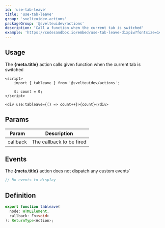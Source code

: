 ```yaml
---
id: 'use-tab-leave'
title: 'use-tab-leave'
group: 'svelteuidev-actions'
packageGroup: '@svelteuidev/actions'
description: 'Call a function when the current tab is switched'
example: 'https://codesandbox.io/embed/use-tab-leave-d1xpiw?fontsize=14&hidenavigation=1&module=%2FApp.svelte&theme=dark&view=preview'
---
```


## Usage

<p>
  The <strong>{meta.title}</strong> action calls given function when the current
  tab is switched
</p>

```tsx
<script>
    import { tableave } from '@svelteuidev/actions';

    $: count = 0;
</script>

<div use:tableave={() => count++}>{count}</div>
```

## Params

| Param    | Description              |
| -------- | ------------------------ |
| callback | The callback to be fired |

## Events

<p>
  The <strong>{meta.title}</strong> action does not dispatch any custom events`
</p>

```ts
// No events to display
```

## Definition

```ts
export function tableave(
  node: HTMLElement,
  callback: Fn<void>
): ReturnType<Action>;
```
